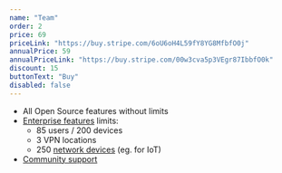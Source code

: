 ```yaml
---
name: "Team"
order: 2
price: 69
priceLink: "https://buy.stripe.com/6oU6oH4L59fY8YG8MfbfO0j"
annualPrice: 59
annualPriceLink: "https://buy.stripe.com/00w3cva5p3VEgr87IbbfO0k"
discount: 15
buttonText: "Buy"
disabled: false
---
```


- All Open Source features without limits
- [Enterprise features](https://docs.defguard.net/enterprise/enterprise-features) limits:
  - 85 users / 200 devices
  - 3 VPN locations
  - 250 [network devices](https://docs.defguard.net/admin-and-features/network-devices) (eg. for IoT)
- [Community support](https://docs.defguard.net/support#community-support)
